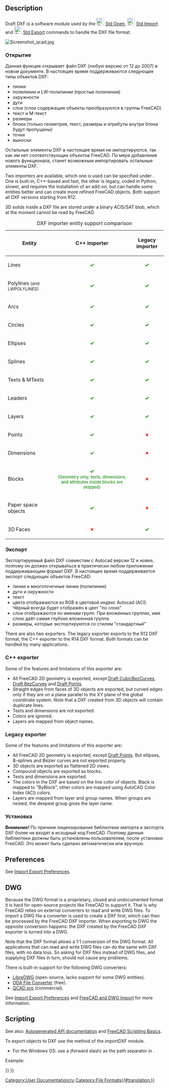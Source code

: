<languages/>

{{Docnav
|[[Draft_Preferences|Preferences]]
|[[Draft_SVG|Scalable Vector Graphics .SVG]]
|[[Draft_Module|Draft]]
|IconL=
|IconR=
|IconC=Workbench_Draft.svg
}}

{{TOCright}}

==Description==

Draft DXF is a software module used by the [[File:Std_Open.svg|24px]] [[Std_Open|Std Open]], [[File:Std_Import.svg|24px]] [[Std_Import|Std Import]] and [[File:Std_Export.svg|24px]] [[Std_Export|Std Export]] commands to handle the DXF file format.

[[Image:Screenshot qcad.jpg]]
{{Caption|Qcad drawing exported to DXF, which is subsequently opened in FreeCAD}}

<span id="Importing"></span>
<div class="mw-translate-fuzzy">
===Открытие===
Данная функция открывает файл DXF (любую версию от 12 до 2007) в новом документе.
В настоящее время поддерживаются следующие типы объектов DXF:
* линии
* полилинии и LW-полилинии (простые полилинии)
* окружности
* дуги
* слои (слои содержащие объекты преобразуются в группы FreeCAD)
* текст и M-текст
* размеры
* блоки (только геометрия, текст, размеры и атрибуты внутри блока будут пропущены)
* точки {{Version|0.13}}
* выноски {{Version|0.13}}
Остальные элементы DXF в настоящее время не импортируются, так как им нет соответствующих объектов FreeCAD. По мере добавления нового функционала, станет возможным импортировать остальные элементы DXF.
</div>

Two importers are available, which one is used can be specified under {{MenuCommand|Edit → Preferences... → Import-Export → DXF}}. One is built-in, C++-based and fast, the other is legacy, coded in Python, slower, and requires the installation of an add-on, but can handle some entities better and can create more refined FreeCAD objects. Both support all DXF versions starting from R12.

3D solids inside a DXF file are stored under a binary ACIS/SAT blob, which at the moment cannot be read by FreeCAD.


{| class="wikitable" style="text-align:left;"
|+ DXF importer entity support comparison
|-
! Entity
! C++ importer
! Legacy importer
|-
| Lines
| style="text-align:center; color:green;" | '''✓'''
| style="text-align:center; color:green;" | '''✓'''
|-
| Polylines <small>(and LWPOLYLINES)</small>
| style="text-align:center; color:green;" | '''✓'''
| style="text-align:center; color:green;" | '''✓'''
|-
| Arcs
| style="text-align:center; color:green;" | '''✓'''
| style="text-align:center; color:green;" | '''✓'''
|-
| Circles
| style="text-align:center; color:green;" | '''✓'''
| style="text-align:center; color:green;" | '''✓'''
|-
| Ellipses
| style="text-align:center; color:green;" | '''✓'''
| style="text-align:center; color:green;" | '''✓'''
|-
| Splines
| style="text-align:center; color:green;" | '''✓'''
| style="text-align:center; color:green;" | '''✓'''
|-
| Texts & MTexts
| style="text-align:center; color:green;" | '''✓'''
| style="text-align:center; color:green;" | '''✓'''
|-
| Leaders
| style="text-align:center; color:green;" | '''✓'''
| style="text-align:center; color:green;" | '''✓'''
|-
| Layers
| style="text-align:center; color:green;" | '''✓'''
| style="text-align:center; color:green;" | '''✓'''
|-
| Points
| style="text-align:center; color:green;" | '''✓'''
| style="text-align:center; color:red;" | '''✗'''
|-
| Dimensions
| style="text-align:center; color:green;" | '''✓'''
| style="text-align:center; color:red;" | '''✗'''
|-
| Blocks
| style="text-align:center; color:green;" | '''✓''' <br><small>(Geometry only; texts, dimensions, and attributes inside blocks are skipped)</small>
| style="text-align:center; color:red;" | '''✗'''
|-
| Paper space objects
| style="text-align:center; color:green;" | '''✓'''
| style="text-align:center; color:red;" | '''✗'''
|-
| 3D Faces
| style="text-align:center; color:red;" | '''✗'''
| style="text-align:center; color:green;" | '''✓'''
|}

<span id="Exporting"></span>
<div class="mw-translate-fuzzy">
===Экспорт===
Экспортируемый файл DXF совместим с Autocad версии 12 и новее, поэтому он должен открываться в практически любом приложении поддерживающем формат DXF.
В настоящее время поддерживается экспорт следующих объектов FreeCAD:
* линии и многоточечные линии (полилинии)
* дуги и окружности
* текст
* цвета отображаются из RGB в цветовой индекс Autocad (ACI). Чёрный всегда будет отображён в цвет "по слою"
* слои отображаются по именам групп. При вложенных группах, имя слою даёт самая глубоко вложенная группа.
* размеры, которые экспортируются со стилем "стандартный"
</div>

There are also two exporters. The legacy exporter exports to the R12 DXF format, the C++ exporter to the R14 DXF format. Both formats can be handled by many applications.

===C++ exporter===

Some of the features and limitations of this exporter are:
* All FreeCAD 2D geometry is exported, except [[Draft_CubicBezCurve|Draft CubicBezCurves]], [[Draft_BezCurve|Draft BezCurves]] and [[Draft_Point|Draft Points]].
* Straight edges from faces of 3D objects are exported, but curved edges only if they are on a plane parallel to the XY plane of the global coordinate system. Note that a DXF created from 3D objects will contain duplicate lines.
* Texts and dimensions are not exported.
* Colors are ignored.
* Layers are mapped from object names.

===Legacy exporter===

Some of the features and limitations of this exporter are:
* All FreeCAD 2D geometry is exported, except [[Draft_Point|Draft Points]]. But ellipses, B-splines and Bézier curves are not exported properly.
* 3D objects are exported as flattened 2D views.
* Compound objects are exported as blocks.
* Texts and dimensions are exported.
* The colors in the DXF are based on the line color of objects. Black is mapped to "ByBlock", other colors are mapped using AutoCAD Color Index (ACI) colors.
* Layers are mapped from layer and group names. When groups are nested, the deepest group gives the layer name.

<span id="Installing"></span>
<div class="mw-translate-fuzzy">
===Установка===
</div>

<div class="mw-translate-fuzzy">
'''Внимание!''' По причине лицензирования библиотеки импорта и экспорта DXF более не входят в исходный код FreeCAD. Поэтому данные библиотеки должны быть установлены пользователем, после установки FreeCAD. Это может быть сделано автоматически или вручную.
</div>

==Preferences== 

See [[Import_Export_Preferences|Import Export Preferences]].

== DWG ==

Because the DWG format is a proprietary, closed and undocumented format it is hard for open-source projects like FreeCAD to support it. That is why FreeCAD relies on external converters to read and write DWG files. To import a DWG file a converter is used to create a DXF first, which can then be processed by the FreeCAD DXF importer. When exporting to DWG the opposite conversion happens: the DXF created by the FreeCAD DXF exporter is turned into a DWG.

Note that the DXF format allows a 1:1 conversion of the DWG format. All applications that can read and write DWG files can do the same with DXF files, with no data loss. So asking for DXF files instead of DWG files, and supplying DXF files in turn, should not cause any problems.

There is built-in support for the following DWG converters:
* [https://www.gnu.org/software/libredwg LibreDWG] (open-source, lacks support for some DWG entities).
* [https://www.opendesign.com/guestfiles/oda_file_converter ODA File Converter] (free).
* [https://qcad.org/en/qcad-command-line-tools#dwg2dwg QCAD pro] (commercial).

See [[Import_Export_Preferences#DWG|Import Export Preferences]] and [[FreeCAD_and_DWG_Import|FreeCAD and DWG Import]] for more information.

==Scripting==

See also: [https://freecad.github.io/SourceDoc/ Autogenerated API documentation] and [[FreeCAD Scripting Basics|FreeCAD Scripting Basics]].

To export objects to DXF use the {{incode|export}} method of the importDXF module.

{{Code|code=
importDXF.export(objectslist, filename, nospline=False, lwPoly=False)
}}

* For the Windows OS: use a {{FileName|/}} (forward slash) as the path separator in {{Incode|filename}}.

Example:

{{Code|code=
import FreeCAD as App
import Draft
import importDXF

doc = App.newDocument()

polygon1 = Draft.make_polygon(3, radius=500)
polygon2 = Draft.make_polygon(5, radius=1500)

doc.recompute()

objects = [polygon1, polygon2]
importDXF.export(objects, "/home/user/Pictures/myfile.dxf")
}}


<div class="mw-translate-fuzzy">
[[Category:User Documentation/ru]]
</div>

{{Draft Tools navi{{#translation:}}}}
{{Userdocnavi{{#translation:}}}}
[[Category:File Formats{{#translation:}}]]
